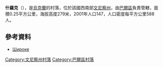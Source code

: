 {{coord|49|4|45|N|27|45|13|E|scale:30000|display=title}}

'''什羅克'''（{{lang-uk|Широке}}），是[[烏克蘭|烏克蘭]]的村落，位於該國西南部[[文尼察州|文尼察州]]，由[[巴爾區|巴爾區]]負責管轄，面積0.25平方公里，海拔高度279米，2001年人口147，人口密度每平方公里588人。

==參考資料==
* [http://w1.c1.rada.gov.ua/pls/z7503/A005?rdat1=31.03.2014&rf7571=1339 Широке] {{Wayback|url=http://w1.c1.rada.gov.ua/pls/z7503/A005?rdat1=31.03.2014&rf7571=1339 |date=20200814090207 }}

[[Category:文尼察州村落|Category:文尼察州村落]]
[[Category:巴爾區村落|Category:巴爾區村落]]


{{Vinnytsia-geo-stub}}